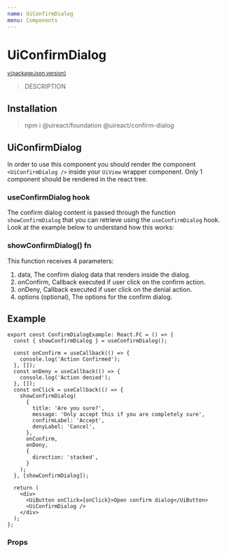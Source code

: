 ```yaml
---
name: UiConfirmDialog
menu: Components
---
```





# UiConfirmDialog

<sup>
  <a href="https://github.com/inavac182/ui-react/blob/main/packages/COMPONENT-NAME/" target="_blank">
    v{packageJson.version}
  </a>
</sup>

> DESCRIPTION

## Installation

> npm i @uireact/foundation @uireact/confirm-dialog

## UiConfirmDialog

In order to use this component you should render the component `<UiConfirmDialog />` inside your `UiView` wrapper component. Only 1
component should be rendered in the react tree.

### useConfirmDialog hook

The confirm dialog content is passed through the function `showConfirmDialog` that you can retrieve using the `useConfirmDialog` hook. Look
at the example below to understand how this works:

### showConfirmDialog() fn

This function receives 4 parameters:

1. data, The confirm dialog data that renders inside the dialog.
2. onConfirm, Callback executed if user click on the confirm action.
3. onDeny, Callback executed if user click on the denial action.
4. options (optional), The options for the confirm dialog.

## Example

<Playground>
  <ConfirmDialogExample />
</Playground>

```tsx
export const ConfirmDialogExample: React.FC = () => {
  const { showConfirmDialog } = useConfirmDialog();

  const onConfirm = useCallback(() => {
    console.log('Action Confirmed');
  }, []);
  const onDeny = useCallback(() => {
    console.log('Action denied');
  }, []);
  const onClick = useCallback(() => {
    showConfirmDialog(
      {
        title: 'Are you sure?',
        message: 'Only accept this if you are completely sure',
        confirmLabel: 'Accept',
        denyLabel: 'Cancel',
      },
      onConfirm,
      onDeny,
      {
        direction: 'stacked',
      }
    );
  }, [showConfirmDialog]);

  return (
    <div>
      <UiButton onClick={onClick}>Open confirm dialog</UiButton>
      <UiConfirmDialog />
    </div>
  );
};
```

### Props

<Props of={UiConfirmDialog} />
